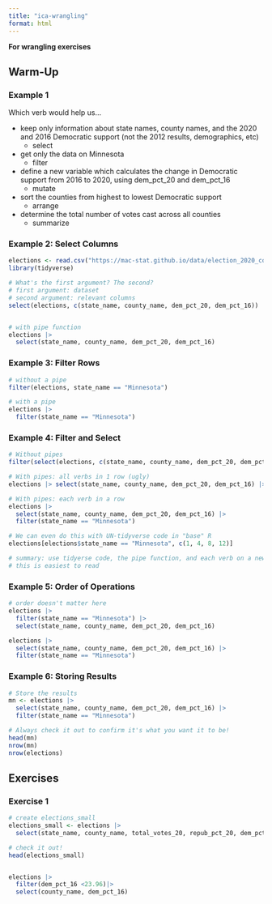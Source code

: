 ```yaml
---
title: "ica-wrangling"
format: html
---
```


**For wrangling exercises**

## Warm-Up 

### Example 1 {.unnumbered}
Which verb would help us…

* keep only information about state names, county names, and the 2020 and 2016 Democratic support (not the 2012 results, demographics, etc)
  * select
* get only the data on Minnesota
  * filter
* define a new variable which calculates the change in Democratic support from 2016 to 2020, using dem_pct_20 and dem_pct_16
  * mutate
* sort the counties from highest to lowest Democratic support
  * arrange
* determine the total number of votes cast across all counties
  * summarize


### Example 2: Select Columns {.unnumbered}

```r
elections <- read.csv("https://mac-stat.github.io/data/election_2020_county.csv")
library(tidyverse)

```

```r
# What's the first argument? The second?
# first argument: dataset
# second argument: relevant columns
select(elections, c(state_name, county_name, dem_pct_20, dem_pct_16))


# with pipe function
elections |> 
  select(state_name, county_name, dem_pct_20, dem_pct_16)
```

### Example 3: Filter Rows {.unnumbered}

```r
# without a pipe
filter(elections, state_name == "Minnesota")

# with a pipe
elections |> 
  filter(state_name == "Minnesota")

```

### Example 4: Filter and Select {.unnumbered}

```r
# Without pipes
filter(select(elections, c(state_name, county_name, dem_pct_20, dem_pct_16)), state_name == "Minnesota")

# With pipes: all verbs in 1 row (ugly)
elections |> select(state_name, county_name, dem_pct_20, dem_pct_16) |> filter(state_name == "Minnesota")

# With pipes: each verb in a row
elections |>
  select(state_name, county_name, dem_pct_20, dem_pct_16) |>
  filter(state_name == "Minnesota")

# We can even do this with UN-tidyverse code in "base" R
elections[elections$state_name == "Minnesota", c(1, 4, 8, 12)]

# summary: use tidyerse code, the pipe function, and each verb on a new row 
# this is easiest to read
```

### Example 5: Order of Operations

```r
# order doesn't matter here
elections |> 
  filter(state_name == "Minnesota") |>
  select(state_name, county_name, dem_pct_20, dem_pct_16)

elections |>
  select(state_name, county_name, dem_pct_20, dem_pct_16) |>
  filter(state_name == "Minnesota")


```
### Example 6: Storing Results {.unnumbered}
```r
# Store the results
mn <- elections |> 
  select(state_name, county_name, dem_pct_20, dem_pct_16) |> 
  filter(state_name == "Minnesota")

# Always check it out to confirm it's what you want it to be!
head(mn)
nrow(mn)
nrow(elections)
```
## Exercises

### Exercise 1 {.unnumbered}
```r
# create elections_small
elections_small <- elections |>
  select(state_name, county_name, total_votes_20, repub_pct_20, dem_pct_20, total_votes_16, dem_pct_16)

# check it out!
head(elections_small)


elections |>
  filter(dem_pct_16 <23.96)|>
  select(county_name, dem_pct_16)
```



